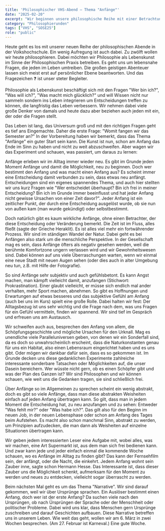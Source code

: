 ```yaml
---
title: 'Philosophischer VHS-Abend – Thema "Anfänge"'
date: "2025-02-20"
excerpt: "Wir beginnen unsere philosophische Reihe mit einer Betrachtung des Anfangs. Dabei erscheint er uns sehr subjektiv und ist mit den verschiedensten Gefühlen verbunden."
category: "Philosophierunden"
tags: ["VHS", "SOSE25"]
role: "public"
---
```


Heute geht es los mit unserer neuen Reihe der philosophischen Abende in der Volkshochschule. Ein wenig Aufregung ist auch dabei. Zu zwölft wollen wir heute philosophieren. Dabei möchten wir Philosophie als Lebenskunst im Sinne der Philosophischen Praxis betreiben. Es geht uns um lebensnahe Fragen, die jeden im Leben umtreiben. Die großen geistigen Abenteuer lassen sich meist erst auf persönlicher Ebene beantworten. Und das Fragezeichen ❓ ist unser steter Begleiter.

Philosophie als Lebenskunst beschäftigt sich mit den Fragen "Wer bin ich?", "Was will ich?", "Was macht mich glücklich?" und will Wissen nicht nur sammeln sondern ins Leben integrieren um Entscheidungen treffen zu können, die langfristig das Leben verbessern. Wir nehmen dabei viele große Denker von damals und heute dazu aber beziehen auch jeden mit ein, der oder die Fragen stellt.

Das Leben ist lang, das Universum groß und mit den richtigen Fragen geht es tief ans Eingemachte. Daher die erste Frage: "Womit fangen wir das Semester an?" In der Vorbereitung haben wir bemerkt, dass das Thema "Anfänge" ein guter Start sein kann. Die Kunst ist nun, schon am Anfang das Ende im Sinn zu haben und nicht zu weit abzuschweifen. Aber wagen wir das Experiment und schauen, was passiert, um daraus zu lernen:

Anfänge erleben wir im Alltag immer wieder neu. Es gibt im Grunde jeden Moment Anfänge und damit die Möglichkeit, neu zu beginnen. Doch wer bestimmt den Anfang und was macht einen Anfang aus? Es scheint immer eine Entscheidung damit verbunden zu sein, dass etwas neu anfängt. Entscheidungen sind ein eigenes spannendes Thema, und auch hier stellten wir uns kurz Fragen wie "Wer entscheidet überhaupt? Bin ich frei in meiner Entscheidung? Bin ich im Grunde immer beeinflusst und hat jeder Anfang nicht gewisse Ursachen von einer Zeit davor?". Jeder Anfang ist ein zeitlicher Punkt, der durch eine Entscheidung ausgelöst wurde, ob sie nun von außen kam (man wurde gekündigt) oder selbstbestimmt.

Doch natürlich gibt es kaum wirkliche Anfänge, ohne einen Betrachter, der diese Entscheidung oder Veränderung bemerkt. Die Zeit ist im Fluss, alles fließt (sagte der Grieche Heraklit). Es ist alles viel mehr ein fortwährender Prozess. Wir sind im ständigen Wandel der Natur. Dabei geht es bei Anfängen also stark um die menschliche Perspektive. In der Gesellschaft mag es sein, dass Anfänge öfters als negativ gesehen werden, weil die berühmte Komfortzone ungern verlassen wird und wir Gewohnheitswesen sind. Dabei können auf uns viele Überraschungen warten, wenn wir einmal eine neue Stadt mit neuen Augen sehen (oder dies auch in alter Umgebung neu tun, z.B. mit Hilfe der Fotografie).

So sind Anfänge sehr subjektiv und auch gefühlsbetont. Es kann Angst machen, man kämpft vielleicht damit, anzufangen (Stichwort: Prokrastination). Einer glaubt vielleicht, er müsse sich endlich mal ander verhalten, mehr Sport machen, abnehmen. So gibt es Hoffnungen und Erwartungen auf etwas besseres und das subjektive Gefühl am Anfang (auch bei uns im Kurs) spielt eine große Rolle. Dabei halten wir fest: Der Alltagsbezug ist uns sehr wichtig und die Frage nach dem, was uns Fragen für ein Gefühl vermitteln, finden wir spannend. Wir sind tief im Gespräch und erfreuen uns am Austausch.

Wir schweifen auch aus, besprechen den Anfang von allem, die Schöpfungsgeschichte und mögliche Ursachen für den Urknall. Mag es unendliche viele Paralleluniversen geben, von denen wir ein Sonderfall sind, da es doch so unwahrscheinlich erscheint, dass die Naturkonstanten genau für uns ein Habitat, also einen Lebensraum eingerichtet haben und es uns gibt. Oder mögen wir dankbar dafür sein, dass es so gekommen ist. Im Grunde decken uns diese gedanklichen Experimente zahlreiche interessante sonderbare Tatsachen oder Möglichkeiten auf, die unser Dasein bereichern. Wer wüsste nicht gern, ob es einen Schöpfer gibt und was der Plan des Ganzen ist? Wir sind Philosophen und wir können schauen, wie weit uns die Gedanken tragen, sie sind schließlich frei.

Über Anfänge so im Allgemeinen zu sprechen scheint ein wenig abstrakt, doch es gibt so viele Anfänge, dass man diese abstrakten Weisheiten einfach auf jeden Anfang übertragen kann. So gilt, dass man in jedem Moment die Entscheidung hat, zu neu anzufangen und zu sehen: Entweder "Was fehlt mir?" oder "Was habe ich?". Das gilt also für den Beginn im neuen Job, in der neuen Lebensphase oder schon am Anfang des Tages beim Aufstehen. Es macht also schon manchmal Sinn, abstrakt zu werden, um Prinzipien aufzudecken, die man dann als Weisheiten auf einzelne Situationen übertragen kann.

Wir geben jedem interessierten Leser eine Aufgabe mit, wobei alles, was wir machen, eine Art Supermarkt ist, aus dem man sich frei bedienen kann. Und zwar kann jede und jeder einfach einmal die kommende Woche schauen, wo es Anfänge im Alltag zu finden gibt? Das kann der Fernsehfilm sein, der anfängt, oder die Nacht, die einkehrt. Jedem Anfang wohnt sein Zauber inne, sagte schon Hermann Hesse. Das Interessante ist, dass dieser Zauber uns die Möglichkeit schenkt, aufmerksam für den Moment zu werden und neues zu entdecken, vielleicht sogar überrascht zu werden.

Beim nächsten Mal geht es um das Thema "Narrative". Wir sind darauf gekommen, weil wir über Ursprünge sprachen. Ein Auslöser bestimmt einen Anfang, doch wer ist der erste Anfang? Da suchen viele nach den Ursprüngen, ob nach Ürsprüngen der Sprache oder der Menschheit oder politischer Probleme. Dabei wird uns klar, dass Menschen gern Ursprünge zuschreiben und darauf Geschichten aufbauen. Diese Narrative betreffen uns in unserem Leben. Wie weit das geht, wollen wir am 6. März in zwei Wochen besprechen. (Am 27. Februar ist Karneval.) Eine gute Woche.
